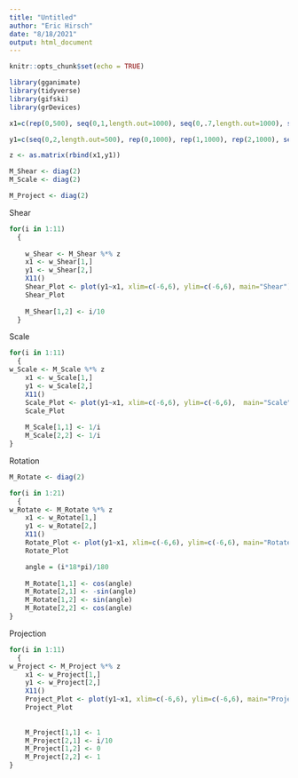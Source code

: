```yaml
---
title: "Untitled"
author: "Eric Hirsch"
date: "8/18/2021"
output: html_document
---
```


```r
knitr::opts_chunk$set(echo = TRUE)
```

```r
library(gganimate)
library(tidyverse)
library(gifski)
library(grDevices)
```

```r
x1=c(rep(0,500), seq(0,1,length.out=1000), seq(0,.7,length.out=1000), seq(0,1,length.out=1000), rep(2,500), seq(2,3,length.out=1000), rep(3,500))

y1=c(seq(0,2,length.out=500), rep(0,1000), rep(1,1000), rep(2,1000), seq(0,2,length.out=500), rep(1,1000), seq(0,2,length.out=500))

z <- as.matrix(rbind(x1,y1))

M_Shear <- diag(2)
M_Scale <- diag(2)

M_Project <- diag(2)
```

Shear

```r

for(i in 1:11) 
  {
    
    w_Shear <- M_Shear %*% z
    x1 <- w_Shear[1,]
    y1 <- w_Shear[2,]
    X11()
    Shear_Plot <- plot(y1~x1, xlim=c(-6,6), ylim=c(-6,6), main="Shear")
    Shear_Plot
    
    M_Shear[1,2] <- i/10
  }
```

Scale

```r
for(i in 1:11) 
  {
w_Scale <- M_Scale %*% z
    x1 <- w_Scale[1,]
    y1 <- w_Scale[2,]
    X11()
    Scale_Plot <- plot(y1~x1, xlim=c(-6,6), ylim=c(-6,6),  main="Scale")
    Scale_Plot
    
    M_Scale[1,1] <- 1/i
    M_Scale[2,2] <- 1/i
}
```

Rotation
```r

M_Rotate <- diag(2)

for(i in 1:21) 
  {
w_Rotate <- M_Rotate %*% z
    x1 <- w_Rotate[1,]
    y1 <- w_Rotate[2,]
    X11()
    Rotate_Plot <- plot(y1~x1, xlim=c(-6,6), ylim=c(-6,6), main="Rotate")
    Rotate_Plot

    angle = (i*18*pi)/180
      
    M_Rotate[1,1] <- cos(angle)
    M_Rotate[2,1] <- -sin(angle)
    M_Rotate[1,2] <- sin(angle)
    M_Rotate[2,2] <- cos(angle)
}
```

Projection
```r
for(i in 1:11) 
  {
w_Project <- M_Project %*% z
    x1 <- w_Project[1,]
    y1 <- w_Project[2,]
    X11()
    Project_Plot <- plot(y1~x1, xlim=c(-6,6), ylim=c(-6,6), main="Project")
    Project_Plot
    
      
    M_Project[1,1] <- 1
    M_Project[2,1] <- i/10
    M_Project[1,2] <- 0
    M_Project[2,2] <- 1
}
```

